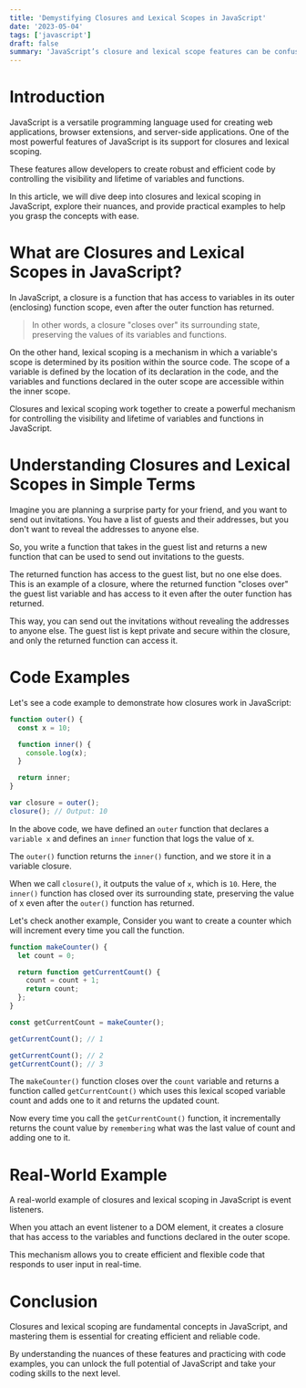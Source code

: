 ```yaml
---
title: 'Demystifying Closures and Lexical Scopes in JavaScript'
date: '2023-05-04'
tags: ['javascript']
draft: false
summary: 'JavaScript’s closure and lexical scope features can be confusing for many developers, especially those coming from other programming languages. However, understanding these concepts is essential to write efficient and reliable code. In this article, we will dive deep into closures and lexical scoping in JavaScript, explore their nuances, and provide practical examples to help you grasp the concepts with ease.'
---
```


# Introduction

JavaScript is a versatile programming language used for creating web applications, browser extensions, and server-side applications. One of the most powerful features of JavaScript is its support for closures and lexical scoping.

These features allow developers to create robust and efficient code by controlling the visibility and lifetime of variables and functions.

In this article, we will dive deep into closures and lexical scoping in JavaScript, explore their nuances, and provide practical examples to help you grasp the concepts with ease.

# What are Closures and Lexical Scopes in JavaScript?

In JavaScript, a closure is a function that has access to variables in its outer (enclosing) function scope, even after the outer function has returned.

> In other words, a closure "closes over" its surrounding state, preserving the values of its variables and functions.

On the other hand, lexical scoping is a mechanism in which a variable's scope is determined by its position within the source code. The scope of a variable is defined by the location of its declaration in the code, and the variables and functions declared in the outer scope are accessible within the inner scope.

Closures and lexical scoping work together to create a powerful mechanism for controlling the visibility and lifetime of variables and functions in JavaScript.

# Understanding Closures and Lexical Scopes in Simple Terms

Imagine you are planning a surprise party for your friend, and you want to send out invitations. You have a list of guests and their addresses, but you don't want to reveal the addresses to anyone else.

So, you write a function that takes in the guest list and returns a new function that can be used to send out invitations to the guests.

The returned function has access to the guest list, but no one else does. This is an example of a closure, where the returned function "closes over" the guest list variable and has access to it even after the outer function has returned.

This way, you can send out the invitations without revealing the addresses to anyone else. The guest list is kept private and secure within the closure, and only the returned function can access it.

# Code Examples

Let's see a code example to demonstrate how closures work in JavaScript:

```javascript
function outer() {
  const x = 10;

  function inner() {
    console.log(x);
  }

  return inner;
}

var closure = outer();
closure(); // Output: 10
```

In the above code, we have defined an `outer` function that declares a `variable x` and defines an `inner` function that logs the value of x.

The `outer()` function returns the `inner()` function, and we store it in a variable closure.

When we call `closure()`, it outputs the value of `x`, which is `10`. Here, the `inner()` function has closed over its surrounding state, preserving the value of x even after the `outer()` function has returned.

Let's check another example, Consider you want to create a counter which will increment every time you call the function.

```javascript
function makeCounter() {
  let count = 0;

  return function getCurrentCount() {
    count = count + 1;
    return count;
  };
}

const getCurrentCount = makeCounter();

getCurrentCount(); // 1

getCurrentCount(); // 2
getCurrentCount(); // 3
```

The `makeCounter()` function closes over the `count` variable and returns a function called `getCurrentCount()` which uses this lexical scoped variable count and adds one to it and returns the updated count.

Now every time you call the `getCurrentCount()` function, it incrementally returns the count value by `remembering` what was the last value of count and adding one to it.

# Real-World Example

A real-world example of closures and lexical scoping in JavaScript is event listeners.

When you attach an event listener to a DOM element, it creates a closure that has access to the variables and functions declared in the outer scope.

This mechanism allows you to create efficient and flexible code that responds to user input in real-time.

# Conclusion

Closures and lexical scoping are fundamental concepts in JavaScript, and mastering them is essential for creating efficient and reliable code.

By understanding the nuances of these features and practicing with code examples, you can unlock the full potential of JavaScript and take your coding skills to the next level.
